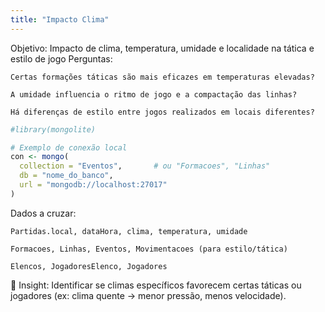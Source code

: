 ```yaml
---
title: "Impacto Clima"
---
```


Objetivo: Impacto de clima, temperatura, umidade e localidade na tática e estilo de jogo
Perguntas:

    Certas formações táticas são mais eficazes em temperaturas elevadas?

    A umidade influencia o ritmo de jogo e a compactação das linhas?

    Há diferenças de estilo entre jogos realizados em locais diferentes?

```r
#library(mongolite)

# Exemplo de conexão local
con <- mongo(
  collection = "Eventos",       # ou "Formacoes", "Linhas"
  db = "nome_do_banco",
  url = "mongodb://localhost:27017"
)
```

Dados a cruzar:

    Partidas.local, dataHora, clima, temperatura, umidade

    Formacoes, Linhas, Eventos, Movimentacoes (para estilo/tática)

    Elencos, JogadoresElenco, Jogadores

📌 Insight: Identificar se climas específicos favorecem certas táticas ou jogadores (ex: clima quente → menor pressão, menos velocidade).
